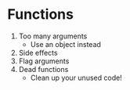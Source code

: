 # Functions

1. Too many arguments
    - Use an object instead
2. Side effects
3. Flag arguments
4. Dead functions
    - Clean up your unused code!
